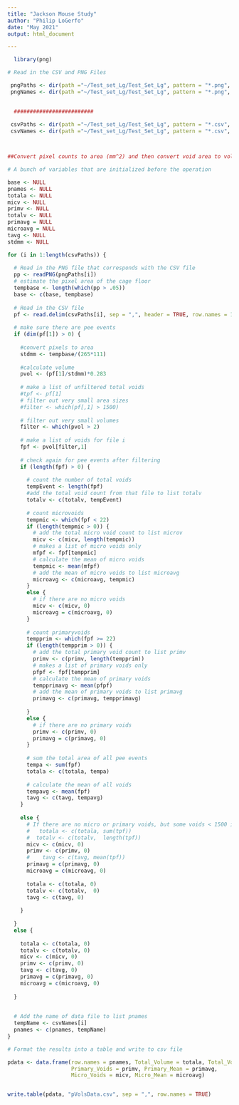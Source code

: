 ```yaml
---
title: "Jackson Mouse Study"
author: "Philip LoGerfo"
date: "May 2021"
output: html_document

---
```


#############

```r
  
  library(png)

```


#############

```r

# Read in the CSV and PNG Files

 pngPaths <- dir(path ="~/Test_set_Lg/Test_Set_Lg", pattern = "*.png", full.names = TRUE, recursive = TRUE)
 pngNames <- dir(path ="~/Test_set_Lg/Test_Set_Lg", pattern = "*.png", full.names = FALSE, recursive = TRUE)

 
  #########################
 
 csvPaths <- dir(path ="~/Test_set_Lg/Test_Set_Lg", pattern = "*.csv", full.names = TRUE, recursive = TRUE)
 csvNames <- dir(path ="~/Test_set_Lg/Test_Set_Lg", pattern = "*.csv", full.names = FALSE, recursive = TRUE)




```

#################


```r

##Convert pixel counts to area (mm^2) and then convert void area to volumes

# A bunch of variables that are initialized before the operation

base <- NULL
pnames <- NULL
totala <- NULL
micv <- NULL
primv <- NULL
totalv <- NULL
primavg = NULL
microavg = NULL
tavg <- NULL
stdmm <- NULL

for (i in 1:length(csvPaths)) {
  
  # Read in the PNG file that corresponds with the CSV file
  pp <- readPNG(pngPaths[i])
  # estimate the pixel area of the cage floor
  tempbase <- length(which(pp > .05))
  base <- c(base, tempbase)
  
  # Read in the CSV file 
  pf <- read.delim(csvPaths[i], sep = ",", header = TRUE, row.names = 1)
  
  # make sure there are pee events
  if (dim(pf[1]) > 0) {
    
    #convert pixels to area
    stdmm <- tempbase/(265*111)
    
    #calculate volume 
    pvol <- (pf[1]/stdmm)*0.283
    
    # make a list of unfiltered total voids
    #tpf <- pf[1]
    # filter out very small area sizes
    #filter <- which(pf[,1] > 1500)
    
    # filter out very small volumes
    filter <- which(pvol > 2)
    
    # make a list of voids for file i
    fpf <- pvol[filter,1]
    
    # check again for pee events after filtering
    if (length(fpf) > 0) {
      
      # count the number of total voids
      tempEvent <- length(fpf)
      #add the total void count from that file to list totalv
      totalv <- c(totalv, tempEvent)
      
      # count microvoids
      tempmic <- which(fpf < 22)
      if (length(tempmic > 0)) {
        # add the total micro void count to list microv
        micv <- c(micv, length(tempmic))
        # makes a list of micro voids only
        mfpf <- fpf[tempmic]
        # calculate the mean of micro voids
        tempmic <- mean(mfpf)
        # add the mean of micro voids to list microavg
        microavg <- c(microavg, tempmic)
      }
      else {
        # if there are no micro voids
        micv <- c(micv, 0)
        microavg = c(microavg, 0)
      }
      
      # count primaryvoids
      tempprim <- which(fpf >= 22)
      if (length(tempprim > 0)) {
        # add the total primary void count to list primv
        primv <- c(primv, length(tempprim))
        # makes a list of primary voids only
        pfpf <- fpf[tempprim]
        # calculate the mean of primary voids
        tempprimavg <- mean(pfpf)
        # add the mean of primary voids to list primavg
        primavg <- c(primavg, tempprimavg)
        
      }
      else {
        # if there are no primary voids
        primv <- c(primv, 0)
        primavg = c(primavg, 0)
      }
      
      # sum the total area of all pee events   
      tempa <- sum(fpf)
      totala <- c(totala, tempa)
      
      # calculate the mean of all voids
      tempavg <- mean(fpf)
      tavg <- c(tavg, tempavg)
    }
    
    else {
      # If there are no micro or primary voids, but some voids < 1500 in area
      #   totala <- c(totala, sum(tpf))
      #  totalv <- c(totalv,  length(tpf))
      micv <- c(micv, 0)
      primv <- c(primv, 0)
      #    tavg <- c(tavg, mean(tpf))
      primavg = c(primavg, 0)
      microavg = c(microavg, 0)
      
      totala <- c(totala, 0)
      totalv <- c(totalv,  0)
      tavg <- c(tavg, 0)
      
    }
    
  }
  else {
    
    totala <- c(totala, 0)
    totalv <- c(totalv, 0)
    micv <- c(micv, 0)
    primv <- c(primv, 0)
    tavg <- c(tavg, 0)
    primavg = c(primavg, 0)
    microavg = c(microavg, 0)
    
  } 
  
  
  # Add the name of data file to list pnames   
  tempName <- csvNames[i]
  pnames <- c(pnames, tempName)
}
```
###################

   


```r

# Format the results into a table and write to csv file 

pdata <- data.frame(row.names = pnames, Total_Volume = totala, Total_Voids = totalv, Total_Mean = tavg,
                    Primary_Voids = primv, Primary_Mean = primavg, 
                    Micro_Voids = micv, Micro_Mean = microavg) 


write.table(pdata, "pVolsData.csv", sep = ",", row.names = TRUE)


```

